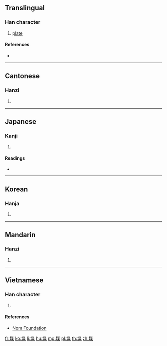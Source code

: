{{character info/new}}
==Translingual==

===Han character===
{{Han char|rn=32|rad=土|as=09|sn=12|four=44194|canj=GPTD|ids=⿰土枼}}

# [[plate]]

====References====
* {{Han ref|kx=0233.090|dkj=05248|dj=0470.270|hdz=10460.050|uh=581E|ud=22558|bh=D8A2|bd=55458}}

----

==Cantonese==

===Hanzi===
{{yue-hanzi|jyut=|y=dip6}}

# {{defn|lang=yue|sort=土09}}

----

==Japanese==

===Kanji===
{{ja-kanji|grade=|rs=土09}}

# {{defn|lang=ja|sort=土09}}

====Readings====
* {{ja-readings|on=[[ちょう]] (chō), [[じょう]] (jō)|kun=[[ひめがき]] (himegaki)}}

----

==Korean==

===Hanja===
{{ko-hanja|hangeul=첩|rv=cheop|mr=ch'ŏp}}

# {{defn|lang=ko|sort=土09}}

----

==Mandarin==

===Hanzi===
{{cmn-hanzi|pin=[[dié]] ([[die2]])|wg=tieh<sup>2</sup>}}

# {{defn|lang=cmn|sort=土09}}

----

==Vietnamese==

===Han character===
{{vi-hantu|[[nhịp]], [[điệp]], [[dịp]]|rs=土09}}

# {{defn|lang=vi|sort=土09}}

====References====
* [http://nomfoundation.org/common/nom_details.php?codepoint=581e Nom Foundation]

[[fr:堞]]
[[ko:堞]]
[[li:堞]]
[[hu:堞]]
[[mg:堞]]
[[pl:堞]]
[[th:堞]]
[[zh:堞]]